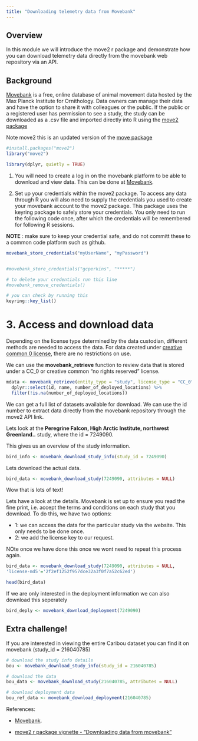 ```yaml
---
title: "Downloading telemetry data from Movebank"
---
```


## Overview

In this module we will introduce the move2 r package and demonstrate how you can download telemetry data directly from the movebank web repository via an API.


## Background

[Movebank](https://www.movebank.org/cms/movebank-main) is a free, online database of animal movement data hosted by the Max Planck Institute for Ornithology. Data owners can manage their data and have the option to share it with colleagues or the public. If the public or a registered user has permission to see a study, the study can be downloaded as a .csv file and imported directly into R using the [move2 package](https://cran.r-project.org/web/packages/move2/index.html)

Note move2 this is an updated version of the [move package](https://cran.r-project.org/web/packages/move/vignettes/move.html)

```r

#install.packages("move2")
library("move2")

library(dplyr, quietly = TRUE)

```

1.  You will need to create a log in on the movebank platform to be able to download and view data. This can be done at [Movebank](https://www.movebank.org/cms/movebank-main).

2.  Set up your credentials within the move2 package. To access any data through R you will also need to supply the credentials you used to create your movebank account to the move2 package. This package uses the keyring package to safely store your credentials. You only need to run the following code once, after which the credentials will be remembered for following R sessions.

**NOTE** : make sure to keep your credential safe, and do not committ these to a common code platform such as github.

```r

movebank_store_credentials("myUserName", "myPassword")


#movebank_store_credentials("gcperkins", "*****")

# to delete your credentials run this line
#movebank_remove_credentials()

# you can check by running this 
keyring::key_list()


```

# 3. Access and download data

Depending on the license type determined by the data custodian, different methods are needed to access the data. For data created under [creative common 0 license](https://creativecommons.org/public-domain/cc0/), there are no restrictions on use.

We can use the **movebank_retrieve** function to review data that is stored under a CC_0 or creative common "no rights reserved" license.

```r

mdata <- movebank_retrieve(entity_type = "study", license_type = "CC_0") %>%
  dplyr::select(id, name, number_of_deployed_locations) %>%
  filter(!is.na(number_of_deployed_locations)) 


```

We can get a full list of datasets available for download. We can use the id number to extract data directly from the movebank repository through the move2 API link.

Lets look at the **Peregrine Falcon, High Arctic Institute, northwest Greenland..** study, where the id = 7249090.

This gives us an overview of the study information.

```r

bird_info <- movebank_download_study_info(study_id = 7249090)


```

Lets download the actual data.

```r

bird_data <- movebank_download_study(7249090, attributes = NULL)

```

Wow that is lots of text!

Lets have a look at the details. Movebank is set up to ensure you read the fine print, i.e. accept the terms and conditions on each study that you download. To do this, we have two options:

-   1: we can access the data for the particular study via the website. This only needs to be done once.
-   2: we add the license key to our request.

NOte once we have done this once we wont need to repeat this process again.

```r
bird_data <- movebank_download_study(7249090, attributes = NULL,
'license-md5'='2f2ef1252f957dce32a3f0f7a52c62ed')

```

```r

head(bird_data)


```

If we are only interested in the deployment information we can also download this seperately

```r

bird_deply <- movebank_download_deployment(7249090)

```

## Extra challenge!

If you are interested in viewing the entire Caribou dataset you can find it on movebank (study_id = 216040785)

```r

# download the study info details
bou <- movebank_download_study_info(study_id = 216040785)

# download the data 
bou_data <- movebank_download_study(216040785, attributes = NULL)

# download deployment data 
bou_ref_data <- movebank_download_deployment(216040785)

```

References: 

- [Movebank](https://www.movebank.org/cms/movebank-main). 

- [move2 r package vignette - "Downloading data from movebank"](https://cran.r-project.org/web/packages/move2/vignettes/movebank.html)
